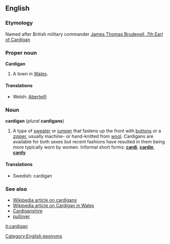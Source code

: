 ==English==
===Etymology===
Named after British military commander [[w:James Thomas Brudenell, 7th Earl of Cardigan|James Thomas Brudenell, 7th Earl of Cardigan]]

===Proper noun===
'''Cardigan'''

#A town in [[Wales]].

====Translations====
*Welsh: [[Aberteifi]]

===Noun===
'''cardigan''' (''plural'' '''cardigans''')

#A type of [[sweater]] or [[jumper]] that fastens up the front with [[button]]s or a [[zipper]], usually machine- or hand-knitted from [[wool]]. Cardigans are available for both sexes but recent fashions have resulted in them being more typically worn by women.  Informal short forms: '''[[cardi]]''', '''[[cardie]]''', '''[[cardy]]'''

====Translations====
*Swedish: cardigan

===See also===
*[[w:cardigan_(sweater)|Wikipedia article on cardigans]]
*[[w:Cardigan, Ceredigion|Wikipedia article on Cardigan in Wales]]
*[[Cardiganshire]]
*[[pullover]]

[[Category:English eponyms]]
[[it:cardigan]]